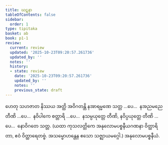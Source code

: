 ```yaml
---
title: ဃဋနာ
tableOfContents: false
sidebar:
  order: 1
type: tipitaka
basket: ab
book: p1-1
review:
  current: review
  updated: '2025-10-23T09:20:57.261736'
  updated_by: ''
  notes: ''
  history:
  - state: review
    date: '2025-10-23T09:20:57.261736'
    updated_by: ''
    notes: ''
    previous_state: draft
---
```



<ReviewStatus review={frontmatter.review} showDetails={true} />

<HypothesisAnnotation frontmatter={frontmatter} />

<DynamicBreadcrumb />

<Paragraph number="2429" book="p1-1">
ဟေတု သဟဇာတ နိဿယ အတ္ထိ အဝိဂတန္တိ နအာရမ္မဏေ သတ္တ …ပေ…  နအညမညေ တီဏိ …ပေ…  နဝိပါကေ စတ္တာရိ …ပေ…  နသမ္ပယုတ္တေ တီဏိ, နဝိပ္ပယုတ္တေ တီဏိ …ပေ…  နောဝိဂတေ သတ္တ.
</Paragraph>

<Paragraph number="2430" book="p1-1">
(ယထာ ကုသလတ္တိကေ အနုလောမပစ္စနီယဂဏနာ ဝိတ္ထာရိတာ, ဧဝံ ဝိတ္ထာရေတဗ္ဗံ. အသမ္မောဟန္တေန ဧသော သဇ္ဈာယမဂ္ဂေါ.)

</Paragraph>

<Paragraph number="2431" type="center" book="p1-1">
အနုလောမပစ္စနီယံ.
</Paragraph>